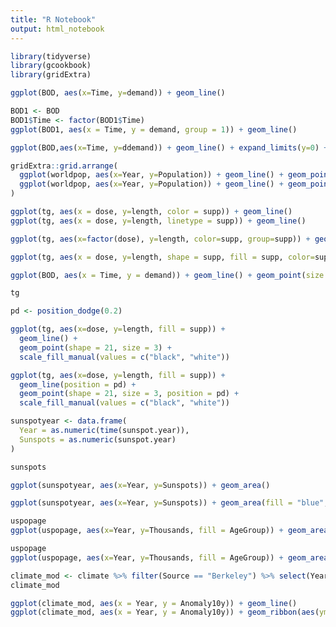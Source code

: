 ```yaml
---
title: "R Notebook"
output: html_notebook
---
```



```r
library(tidyverse)
library(gcookbook)
library(gridExtra)
```


```r
ggplot(BOD, aes(x=Time, y=demand)) + geom_line()
```

```r
BOD1 <- BOD
BOD1$Time <- factor(BOD1$Time)
ggplot(BOD1, aes(x = Time, y = demand, group = 1)) + geom_line()
```

```r
ggplot(BOD,aes(x=Time, y=ddemand)) + geom_line() + expand_limits(y=0) + geom_point()
```

```r
gridExtra::grid.arrange(
  ggplot(worldpop, aes(x=Year, y=Population)) + geom_line() + geom_point(),
  ggplot(worldpop, aes(x=Year, y=Population)) + geom_line() + geom_point() + scale_y_log10()
)
```



```r
ggplot(tg, aes(x = dose, y=length, color = supp)) + geom_line()
ggplot(tg, aes(x = dose, y=length, linetype = supp)) + geom_line()
```

```r
ggplot(tg, aes(x=factor(dose), y=length, color=supp, group=supp)) + geom_line()
```
```r
ggplot(tg, aes(x = dose, y=length, shape = supp, fill = supp, color=supp)) + geom_line() + geom_point(size=4)
```

```r
ggplot(BOD, aes(x = Time, y = demand)) + geom_line() + geom_point(size =4, shape = 22, color = "darkred", fill = "pink")
```

```r
tg
```


```r
pd <- position_dodge(0.2)

ggplot(tg, aes(x=dose, y=length, fill = supp)) + 
  geom_line() +
  geom_point(shape = 21, size = 3) +
  scale_fill_manual(values = c("black", "white"))

ggplot(tg, aes(x=dose, y=length, fill = supp)) + 
  geom_line(position = pd) +
  geom_point(shape = 21, size = 3, position = pd) +
  scale_fill_manual(values = c("black", "white"))
```

```r
sunspotyear <- data.frame(
  Year = as.numeric(time(sunspot.year)),
  Sunspots = as.numeric(sunspot.year)
)

sunspots

ggplot(sunspotyear, aes(x=Year, y=Sunspots)) + geom_area()
```

```r
ggplot(sunspotyear, aes(x=Year, y=Sunspots)) + geom_area(fill = "blue", alpha = 0.2) + geom_line()
```


```r
uspopage
ggplot(uspopage, aes(x=Year, y=Thousands, fill = AgeGroup)) + geom_area(alpha = 0.4, size = 0.2, color = "black") + scale_fill_brewer(palette = "Blues")
```
```r
uspopage
ggplot(uspopage, aes(x=Year, y=Thousands, fill = AgeGroup)) + geom_area(position='fill', alpha = 0.4, size = 0.2, color = "black") + scale_fill_brewer(palette = "Blues") + scale_y_continuous(labels=scales::percent)
```


```r
climate_mod <- climate %>% filter(Source == "Berkeley") %>% select(Year, Anomaly10y, Unc10y)
climate_mod
```

```r
ggplot(climate_mod, aes(x = Year, y = Anomaly10y)) + geom_line() 
ggplot(climate_mod, aes(x = Year, y = Anomaly10y)) + geom_ribbon(aes(ymin = Anomaly10y - Unc10y, ymax = Anomaly10y + Unc10y), alpha = 0.2) + geom_line()
```


